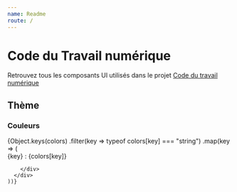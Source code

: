 ```yaml
---
name: Readme
route: /
---
```



# Code du Travail numérique

Retrouvez tous les composants UI utilisés dans le projet [Code du travail numérique](https://github.com/SocialGouv/code-du-travail-numerique)

## Thème

### Couleurs

<div>
  {Object.keys(colors)
    .filter(key => typeof colors[key] === "string")
    .map(key => (
      <div key={key} style={{ padding: 5 }}>
        <div>
          <span
            style={{
              border:'1px solid silver',
              width: 100,
              height: '1em',
              marginRight:10,
              background: colors[key],
              display: "inline-block"
            }}
          />
          {key} : {colors[key]}

        </div>
      </div>
    ))}

</div>
